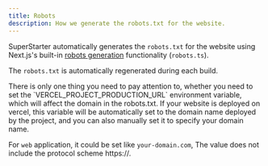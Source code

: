 ```yaml
---
title: Robots
description: How we generate the robots.txt for the website.
---
```


SuperStarter automatically generates the `robots.txt` for the website using Next.js's built-in [robots generation](https://nextjs.org/docs/app/api-reference/file-conventions/metadata/robots#generate-a-robots-file) functionality (`robots.ts`). 

<Tip>The `robots.txt` is automatically regenerated during each build.</Tip>

<Note>
There is only one thing you need to pay attention to, whether you need to set the `VERCEL_PROJECT_PRODUCTION_URL` environment variable, which will affect the domain in the robots.txt. If your website is deployed on vercel, this variable will be automatically set to the domain name deployed by the project, and you can also manually set it to specify your domain name.

For `web` application, it could be set like `your-domain.com`, The value does not include the protocol scheme https://.
</Note>